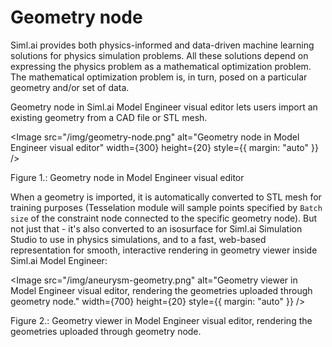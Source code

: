 
# Geometry node

Siml.ai provides both physics-informed and data-driven machine learning solutions for physics simulation problems. 
All these solutions depend on expressing the physics problem as a mathematical optimization problem. 
The mathematical optimization problem is, in turn, posed on a particular geometry and/or set of data. 

Geometry node in Siml.ai Model Engineer visual editor lets users import an existing geometry from a CAD file or STL mesh. 

<Image
    src="/img/geometry-node.png"
    alt="Geometry node in Model Engineer visual editor"
    width={300}
    height={20}
    style={{ margin: "auto" }}
/>
<figcaption style={{ textAlign: "center", fontSize: "0.7rem", marginBottom: "1rem" }}>
    Figure 1.: Geometry node in Model Engineer visual editor
</figcaption>

When a geometry is imported, it is automatically converted to STL mesh for training purposes (Tesselation module will 
sample points specified by `Batch size` of the constraint node connected to the specific geometry node). But not just that - 
it's also converted to an isosurface for Siml.ai Simulation Studio to use in physics simulations, and to a fast, web-based 
representation for smooth, interactive rendering in geometry viewer inside Siml.ai Model Engineer:

<Image
    src="/img/aneurysm-geometry.png"
    alt="Geometry viewer in Model Engineer visual editor, rendering the geometries uploaded through geometry node."
    width={700}
    height={20}
    style={{ margin: "auto" }}
/>
<figcaption style={{ textAlign: "center", fontSize: "0.7rem", marginBottom: "1rem" }}>
    Figure 2.: Geometry viewer in Model Engineer visual editor, rendering the geometries uploaded through geometry node. 
</figcaption>
